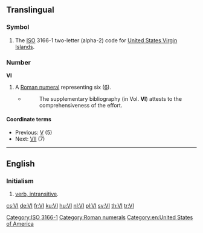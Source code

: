 {{also|vi|Vi}}
==Translingual==

===Symbol===
{{head|mul|symbol}}

# The [[ISO]] 3166-1 two-letter (alpha-2) code for [[United States Virgin Islands]].

===Number===
'''VI'''

# A [[Roman numeral]] representing six ([[six|6]]).
#* {{RQ:Schuster Hepaticae V|viii}}
#*: The supplementary bibliography (in Vol. '''VI''') attests to the comprehensiveness of the effort.

====Coordinate terms====
* Previous: [[V]] (5)
* Next: [[VII]] (7)

----

==English==

===Initialism===
{{en-initialism}}

# [[intransitive verb|verb, intransitive]].

[[Category:ISO 3166-1]]
[[Category:Roman numerals]]
[[Category:en:United States of America]]

[[cs:VI]]
[[de:VI]]
[[fr:VI]]
[[ku:VI]]
[[hu:VI]]
[[nl:VI]]
[[pl:VI]]
[[sv:VI]]
[[th:VI]]
[[tr:VI]]